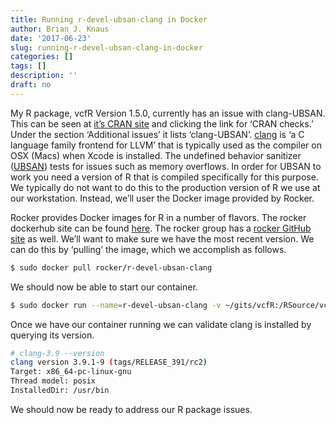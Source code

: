 ```yaml
---
title: Running r-devel-ubsan-clang in Docker
author: Brian J. Knaus
date: '2017-06-23'
slug: running-r-devel-ubsan-clang-in-docker
categories: []
tags: []
description: ''
draft: no
---
```



My R package, vcfR Version 1.5.0, currently has an issue with clang-UBSAN.
This can be seen at [it's CRAN site](https://cran.r-project.org/web/packages/vcfR/index.html) and clicking the link for 'CRAN checks.'
Under the section 'Additional issues' it lists 'clang-UBSAN'.
[clang](https://clang.llvm.org/) is 'a C language family frontend for LLVM' that is typically used as the compiler on OSX (Macs) when Xcode is installed.
The undefined behavior sanitizer ([UBSAN](https://clang.llvm.org/docs/UndefinedBehaviorSanitizer.html)) tests for issues such as memory overflows.
In order for UBSAN to work you need a version of R that is compiled specifically for this purpose.
We typically do not want to do this to the production version of R we use at our workstation.
Instead, we'll user the Docker image provided by Rocker.


Rocker provides Docker images for R in a number of flavors.
The rocker dockerhub site can be found [here](https://hub.docker.com/u/rocker/?page=1).
The rocker group has a [rocker GitHub site](https://github.com/rocker-org/rocker) as well.
We'll want to make sure we have the most recent version.
We can do this by 'pulling' the image, which we accomplish as follows.


```bash
$ sudo docker pull rocker/r-devel-ubsan-clang
```


We should now be able to start our container.


```bash
$ sudo docker run --name=r-devel-ubsan-clang -v ~/gits/vcfR:/RSource/vcfR --rm -ti rocker/r-devel-ubsan-clang /bin/bash
```


Once we have our container running we can validate clang is installed by querying its version.


```bash
# clang-3.9 --version
clang version 3.9.1-9 (tags/RELEASE_391/rc2)
Target: x86_64-pc-linux-gnu
Thread model: posix
InstalledDir: /usr/bin
```


We should now be ready to address our R package issues.

